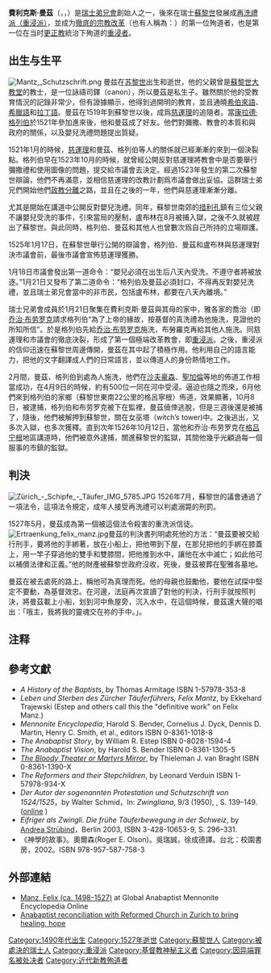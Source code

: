{{Infobox person
| name          = 費利克斯·曼茲<br>Felix Manz
| image         = <!-- FelixManzImage.jpg -->
| alt           = <!-- descriptive text for use by speech synthesis (text-to-speech) software -->
| birth_name    = Felix Mantz
| birth_date    = 1498年
| birth_place   = [[蘇黎世|蘇黎世]]
| death_date    = 1527年1月5日（28－29歲）
| death_place   = 蘇黎世
}}
'''費利克斯·曼茲'''（{{lang-de|Felix Mantz|}}，{{lang-en|Felix Manz|}}，{{bd|1498年||1527年|1月5日}}）是[[瑞士弟兄會|瑞士弟兄會]]創始人之一，後來在瑞士[[蘇黎世|蘇黎世]]發展成[[再洗禮派|再洗禮派（重浸派）]]，並成为[[徹底的宗教改革|徹底的宗教改革]]（也有人稱為：{{link-en|極端宗教改革|Radical Reformation}}）的第一位殉道者，也是第一位在当时[[新教|更正教]]統治下殉道的[[重浸宗|重浸者]]。

== 出生与生平 ==
[[File:Mantz,_Schutzschrift.png|thumb]]
曼兹在[[苏黎世|苏黎世]]出生和逝世，他的父親曾是[[苏黎世大教堂|蘇黎世大教堂]]的教士，是一位詠禱司鐸（canon），所以曼茲是私生子。雖然關於他的受教育情況的記錄非常少，但有證據顯示，他得到過開明的教育，並且通曉[[舊約希伯来语|希伯來語]]、[[古希臘語|希臘語]]和[[拉丁语|拉丁語]]。曼茲在1519年到蘇黎世以後，成爲[[慈運理|慈運理]]的追隨者。當[[康拉德·格列伯|康拉德·格列伯]]於1521年參加進來後，他和曼茲成了好友。他們對彌撒、教會的本質和與政府的關係，以及嬰兒洗禮問題提出質疑。

1521年1月的時候，[[慈運理|慈運理]]和曼茲、格列伯等人的關係就已經漸漸的來到一個決裂點。格列伯早在1523年10月的時候，就曾經公開反對慈運理將教會中是否要舉行彌撒禮和使用圖像的問題，提交給市議會去決定。經過1523年發生的第二次蘇黎世辯論{{efn|name=a}}，他們不再滿意，並相信慈運理的改教計劃爲市議會做出妥協。這群瑞士弟兄們開始他們[[政教分離|政教分離]]之路，並且在之後的一年，他們與慈運理漸漸分離。

尤其是{{le|威廉·卢布林|Wilhelm Reublin}}開始在講道中公開反對嬰兒洗禮。同年，蘇黎世南郊的[[措利孔|措利孔]]鎮有三位父親不讓嬰兒受洗的事件，引來當局的壓制，盧布林在8月被捕入獄，之後不久就被趕出了蘇黎世。與此同時，格列伯、曼茲和其他人也曾數次爲自己所持的立場辯護。

1525年1月17日，在蘇黎世舉行公開的辯論會，格列伯、曼茲和盧布林與慈運理對決市議會前，最後市議會宣佈慈運理獲勝。

1月18日市議會發出第一道命令：“嬰兒必須在出生后八天內受洗，不遵守者將被放逐。”{{efn|name=b}}1月21日又發布了第二道命令：“格列伯及曼茲必須封口，不得再反對嬰兒洗禮，並且瑞士弟兄會當中的非市民，包括盧布林，都要在八天內離境。”{{efn|name=c}}

瑞士兄弟會成員於1月21日聚集在費利克斯·曼茲與其母的家中，雅各家的喬治（即[[喬治·布勞羅克|乔治·布劳罗克]]請求格列伯“為了上帝的緣故，按基督的真洗禮為他施洗，見證他的所知所信”{{efn|name=d}}。於是格列伯先給[[喬治·布勞羅克|乔治·布劳罗克]]施洗，布勞羅克再給其他人施洗{{efn|name=e}}。同慈運理和市議會的徹底決裂，形成了第一個極端改革教會，即[[重浸派|重浸派]]。之後，重浸派的信仰迅速在蘇黎世周邊傳開，曼茲在其中起了積極作用。他利用自己的語言能力，把他的文字翻譯成人們的日常語言，並以傳道人的身份熱情地工作。

2月間，曼茲、格列伯到處為人施洗，他們在[[沙夫豪森|沙夫豪森]]、[[聖加倫|聖加倫]]等地的佈道工作相當成功，在4月9日的時候，約有500位一同在河中受浸。逼迫也隨之而來，6月他們來到格列伯的家鄉（蘇黎世東南22公里的格呂寧根）佈道，效果顯著，10月8日，被逮捕，格列伯和布劳罗克被下在監裡，曼茲僥倖逃脫，但是三週後還是被捕了，隨後，他們被解押到蘇黎世，關在女巫塔（witch’s tower)中。之後逃出，又多次入獄，也多次獲釋。直到次年1526年10月12日，當他和乔治·布劳罗克在[[格吕宁根|格吕宁根]]地區講道時，他們被意外逮捕，關進蘇黎世的{{link-de|韦伦堡|Wellenberg (Turm)}}監獄，其間他幾乎光顧過每一個服事的市鎮的監獄。

== 判決 ==
[[File:Zürich_-_Schipfe_-_Täufer_IMG_5785.JPG|thumb]]
1526年7月，蘇黎世的議會通過了一項法令，這項法令規定，成年人接受再洗禮可以判處溺斃的刑罰。

1527年5月，曼茲成為第一個被這個法令殺害的重洗派信徒。[[File:Ertraenkung_felix_manz.jpg|thumb]]曼茲的判決書列明處死他的方法：“曼茲要被交給行刑手，要將他的手綁著，放在小船上，把他帶到下屋，在那兒把他的手綁在膝蓋上，用一竿子穿過他的雙手和雙膝間，把他推到水中，讓他在水中滅亡；如此他可以補償法律和正義。”{{efn|name=f}}他的財產被蘇黎世政府沒收，死後，曼茲被葬在聖雅各墓地。

曼茲在被去處死的路上，稱他可為真理而死。他的母親也鼓勵他，要他在試探中堅定不要動，為基督效忠。在河邊，法庭再次宣讀了對他的判決，行刑手就按照判決，將曼茲載上小船，划到河中魚屋旁，沉入水中，在這個時候，曼茲還大聲的唱出：「哦主，我將我的靈魂交在祢的手中。」。

== 注释 ==
{{notelist|1=
{{efn|name=a|1=第一次辯論發生於1523年1月，辯論雙方分別是慈運理和约翰内斯·法布里。}}
{{efn|name=b|1=《教會歷史上課講義》，譚國才，基督教台灣浸會神學院，2018春季班。}}
{{efn|name=c|1= 同上}}
{{efn|name=d|1= 同上}}
{{efn|name=e|1=这些人所受的洗礼被视作宗教改革期间的第一批成人洗礼。}}
{{efn|name=f|1=《教會歷史上課講義》，譚國才，基督教台灣浸會神學院，2018春季班。}}
}}

== 參考文獻 ==
* ''A History of the Baptists'', by Thomas Armitage ISBN 1-57978-353-8
* ''Leben und Sterben des Zürcher Täuferführers, Felix Mantz'', by Ekkehard Trajewski (Estep and others call this the "definitive work" on Felix Manz.)
* ''Mennonite Encyclopedia'', Harold S. Bender, Cornelius J. Dyck, Dennis D. Martin, Henry C. Smith, et al., editors ISBN 0-8361-1018-8
* ''The Anabaptist Story'', by William R. Estep ISBN 0-8028-1594-4
* ''The Anabaptist Vision'', by Harold S. Bender ISBN 0-8361-1305-5
* ''[[Martyrs_Mirror|The Bloody Theater or Martyrs Mirror]]'', by Thieleman J. van Braght ISBN 0-8361-1390-X
* ''The Reformers and their Stepchildren'', by Leonard Verduin ISBN 1-57978-934-X
* ''Der Autor der sogenannten Protestation und Schutzschrift von 1524/1525''，by Walter Schmid，In: ''Zwingliana'', 9/3 (1950), {{ISSN|0254-4407}}, S. 139–149. ([http://www.zwingliana.ch/index.php/zwa/article/view/1305/1215 online] {{Wayback|url=http://www.zwingliana.ch/index.php/zwa/article/view/1305/1215 |date=20160201160523 }})
* ''Eifriger als Zwingli. Die frühe Täuferbewegung in der Schweiz'', by  [[Andrea_Strübind|Andrea Strübind]]，Berlin 2003, ISBN 3-428-10653-9, S. 296–331.
*《神學的故事》。奧爾森(Roger E. Olson)。吳瑞誠，徐成德譯。台北：校園書房，2002。ISBN 978-957-587-758-3

== 外部連結 ==
{{commons cat|Felix Manz}}
* [https://web.archive.org/web/20120224225456/http://www.gameo.org/encyclopedia/contents/M36872.html/?searchterm=Felix%20Manz Manz, Felix (ca. 1498-1527)] at Global Anabaptist Mennonite Encyclopedia Online
* [https://web.archive.org/web/20040617172004/http://www.mcusa-archives.org/events/news_release_02112004.htm Anabaptist reconciliation with Reformed Church in Zurich to bring healing, hope]

{{Authority control}}

[[Category:1490年代出生|Category:1490年代出生]]
[[Category:1527年逝世|Category:1527年逝世]]
[[Category:蘇黎世人|Category:蘇黎世人]]
[[Category:被處決的瑞士人|Category:被處決的瑞士人]]
[[Category:重浸派|Category:重浸派]]
[[Category:基督教神秘主义者|Category:基督教神秘主义者]]
[[Category:因异端罪名被处决者|Category:因异端罪名被处决者]]
[[Category:近代新教殉道者|Category:近代新教殉道者]]